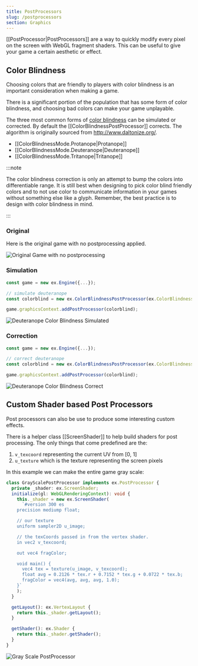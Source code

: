 ```yaml
---
title: PostProcessors
slug: /postprocessors
section: Graphics
---
```


[[PostProcessor|PostProcessors]] are a way to quickly modify every pixel on the screen with WebGL fragment shaders. This can be useful to give your game a certain aesthetic or effect.

## Color Blindness

Choosing colors that are friendly to players with color blindness is an important consideration when making a game.

There is a significant portion of the population that has some form of color blindness,
and choosing bad colors can make your game unplayable.

The three most common forms of [color blindness](https://en.wikipedia.org/wiki/Color_blindness) can be simulated or corrected. By default the [[ColorBlindnessPostProcessor]] corrects. The algorithm is originally sourced from http://www.daltonize.org/.

- [[ColorBlindnessMode.Protanope|Protanope]]
- [[ColorBlindnessMode.Deuteranope|Deuteranope]]
- [[ColorBlindnessMode.Tritanope|Tritanope]]

:::note

The color blindness correction is only an attempt to bump the colors into differentiable range. It is still best when designing to pick color blind friendly colors and to not use color to communicate information in your games without something else like a glyph. Remember, the best practice is to design with color blindness in mind.

:::

### Original

Here is the original game with no postprocessing applied.

![Original Game with no postprocessing](original.png)

### Simulation

```typescript
const game = new ex.Engine({...});

// simulate deuteranope
const colorblind = new ex.ColorBlindnessPostProcessor(ex.ColorBlindnessMode.Deuteranope, true);

game.graphicsContext.addPostProcessor(colorblind);

```

![Deuteranope Color Blindness Simulated](simulate.png)

### Correction

```typescript
const game = new ex.Engine({...});

// correct deuteranope
const colorblind = new ex.ColorBlindnessPostProcessor(ex.ColorBlindnessMode.Deuteranope);

game.graphicsContext.addPostProcessor(colorblind);

```

![Deuteranope Color Blindness Correct](correct.png)

## Custom Shader based Post Processors

Post processors can also be use to produce some interesting custom effects.

There is a helper class [[ScreenShader]] to help build shaders for post processing. The only things that come predefined are the:

1.  `v_texcoord` representing the current UV from [0, 1]
2.  `u_texture` which is the texture representing the screen pixels

In this example we can make the entire game gray scale:

```typescript
class GrayScalePostProcessor implements ex.PostProcessor {
  private _shader: ex.ScreenShader;
  initialize(gl: WebGLRenderingContext): void {
    this._shader = new ex.ScreenShader(
      `#version 300 es
    precision mediump float;

    // our texture
    uniform sampler2D u_image;

    // the texCoords passed in from the vertex shader.
    in vec2 v_texcoord;

    out vec4 fragColor;

    void main() {
      vec4 tex = texture(u_image, v_texcoord);
      float avg = 0.2126 * tex.r + 0.7152 * tex.g + 0.0722 * tex.b;
      fragColor = vec4(avg, avg, avg, 1.0);
    }`
    );
  }

  getLayout(): ex.VertexLayout {
    return this._shader.getLayout();
  }

  getShader(): ex.Shader {
    return this._shader.getShader();
  }
}
```

![Gray Scale PostProcessor](grayscale.png)

